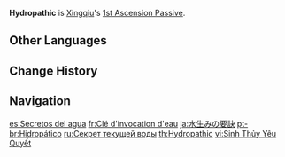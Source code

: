 {{Talent Infobox
|image         = Talent Hydropathic.png
|character     = Xingqiu
|type          = 1st Ascension Passive
|info          = When a [[Guhua Sword: Fatal Rainscreen|Rain Sword]] is shattered or when its duration expires, it regenerates the current character's HP based on 6% of Xingqiu's Max HP.
|scale_att1    = Max HP
|utility1      = Healing
}}
'''Hydropathic''' is [[Xingqiu]]'s [[1st Ascension Passive]].

==Other Languages==
{{Other Languages
|en      = Hydropathic
|zhs     = 生水要诀
|zhs_rm  = Shēngshuǐ Yàojué
|zht     = 生水要訣
|zht_rm  = Shēngshuǐ Yàojué
|zh_tl   = Secret of Success of Water
|ja      = 水生みの要訣
|ja_rm   = Mizu Umi no Youketsu
|ja_tl   = Main Point of the Water-Birth
|ko      = 물 창조의 비결
|ko_rm   = Mul Changjo-ui Bigyeol
|ko_tl   = Secret of Creating Water
|es      = Secretos del agua
|es_tl   = Water's Secrets
|fr      = Clé d'invocation d'eau
|fr_tl   = Summoning Key of Water
|ru      = Секрет текущей воды
|ru_tl   = Secret of Flowing Water
|th      = Hydropathic
|vi      = {{tt|Sinh Thủy Yêu Quyết|生水要诀}}
|vi_tl   = Secret of Success of Water{{Sino|vi}}
|de      = Hydropathie
|de_tl   = Hydropathy
|id      = Hydropathic
|pt      = Hidropático
|pt_tl   = Hydropathic
|tr      = Suyun Sırrı
|tr_tl   = The Water's Secret
|it      = Hydropatia
|it_tl   = Hydropathy
}}

==Change History==
{{Change History|1.0}}
{{Clr}}

==Navigation==
{{Talent Navbox|Xingqiu}}

[[es:Secretos del agua]]
[[fr:Clé d'invocation d'eau]]
[[ja:水生みの要訣]]
[[pt-br:Hidropático]]
[[ru:Секрет текущей воды]]
[[th:Hydropathic]]
[[vi:Sinh Thủy Yêu Quyết]]
